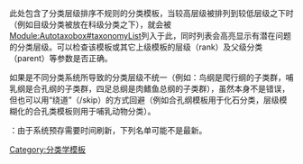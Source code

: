 {{Wikipedia category|tracking=yes}}
{{Emptycat}}
此处包含了分类层级排序不规则的分类模板，当较高层级被排列到较低层级之下时（例如目级分类被放在科级分类之下），就会被[[Module:Autotaxobox#taxonomyList|Module:Autotaxobox#taxonomyList]]列入于此，同时列表会高亮显示有潜在问题的分类层级。可以检查该模板或其它上级模板的层级（rank）及父级分类（parent）等参数是否正确。

如果是不同分类系统所导致的分类层级不统一（例如：鸟纲是爬行纲的子类群，哺乳纲是合孔纲的子类群，四足总纲是肉鳍鱼总纲的子类群），虽然本身不是错误，但也可以用“绕道”（/skip）的方式回避（例如合孔纲模板{{t1|Taxonomy/Synapsida}}用于化石分类，层级模糊化的合孔类模板{{t1|Taxonomy/Synapsida/skip}}则用于哺乳动物分类）。

{{注意}}：由于系统预存需要时间刷新，下列名单可能不是最新。

[[Category:分类学模板|Category:分类学模板]]